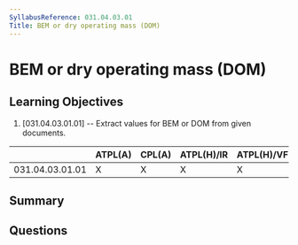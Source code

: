 ```yaml
---
SyllabusReference: 031.04.03.01
Title: BEM or dry operating mass (DOM)
---
```


# BEM or dry operating mass (DOM)

## Learning Objectives

1. [031.04.03.01.01] -- Extract values for BEM or DOM from given documents.

|                 | ATPL(A) | CPL(A) | ATPL(H)/IR | ATPL(H)/VFR | CPL(H) | IR  | CBIR(A) |
| --------------- | ------- | ------ | ---------- | ----------- | ------ | --- | ------- |
| 031.04.03.01.01 | X       | X      | X          | X           | X      |     |         |

## Summary

## Questions
